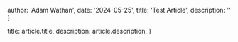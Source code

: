 
  author: 'Adam Wathan',
  date: '2024-05-25',
  title: 'Test Article',
  description:
  ''
}

  title: article.title,
  description: article.description,
}

